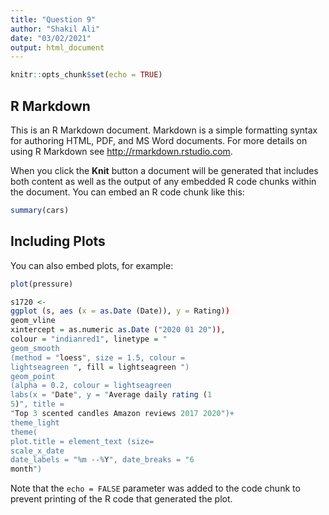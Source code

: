 ---
title: "Question 9"
author: "Shakil Ali"
date: "03/02/2021"
output: html_document
---

```{r setup, include=FALSE}
knitr::opts_chunk$set(echo = TRUE)
```

## R Markdown

This is an R Markdown document. Markdown is a simple formatting syntax for authoring HTML, PDF, and MS Word documents. For more details on using R Markdown see <http://rmarkdown.rstudio.com>.

When you click the **Knit** button a document will be generated that includes both content as well as the output of any embedded R code chunks within the document. You can embed an R code chunk like this:

```{r cars}
summary(cars)
```

## Including Plots

You can also embed plots, for example:

```{r pressure, echo=FALSE}
plot(pressure)
```

```{r code1, echo=FALSE}
s1720 <-
ggplot (s, aes (x = as.Date (Date)), y = Rating))
geom_vline
xintercept = as.numeric as.Date ("2020 01 20")),
colour = "indianred1", linetype = "
geom_smooth
(method = "loess", size = 1.5, colour =
lightseagreen ", fill = lightseagreen ")
geom_point
(alpha = 0.2, colour = lightseagreen
labs(x = "Date", y = "Average daily rating (1
5)", title =
"Top 3 scented candles Amazon reviews 2017 2020")+
theme_light
theme(
plot.title = element_text (size=
scale_x_date
date_labels = "%m --%Y", date_breaks = "6
month")
```
Note that the `echo = FALSE` parameter was added to the code chunk to prevent printing of the R code that generated the plot.
